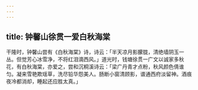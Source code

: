 ```yaml
---
---
---
```

title: 钟馨山徐贯一爱白秋海棠
---



干隆时，钟馨山尝有《白秋海棠》诗，诗云：「半天凉月影朦胧，清绝墙阴玉一丛。但觉芳心冰雪净，不将红泪滴西风。」道光时，钱塘徐贯一广文以诚家多秋花，有白秋海棠，亦爱之，尝和沉桐溪诗云：「梁广丹青才点粉，秋风颜色倩谁匀。凝来雪艳欺瑶草，洗尽铅华怨美人。肠断小窗清顾影，谱通西府淡留神。酒痕夜冷都消却，睡起还应胜太真。」